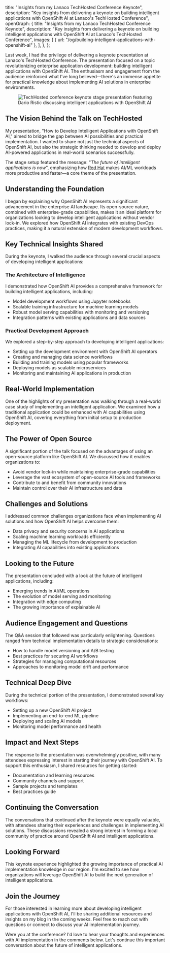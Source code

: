  title: "Insights from my Lanaco TechHosted Conference Keynote",
  description:
    "Key insights from delivering a keynote on building intelligent applications with OpenShift AI at Lanaco's TechHosted Conference",
  openGraph: {
    title: "Insights from my Lanaco TechHosted Conference Keynote",
    description:
      "Key insights from delivering a keynote on building intelligent applications with OpenShift AI at Lanaco's TechHosted Conference",
    images: [
      { url: "/og/building-intelligent-applications-with-openshift-ai" },
    ],
  },
};

Last week, I had the privilege of delivering a keynote presentation at Lanaco's TechHosted Conference. The presentation focused on a topic revolutionizing enterprise application development: building intelligent applications with OpenShift AI. The enthusiasm and engagement from the audience reinforced what I've long believed—there's an immense appetite for practical knowledge about implementing AI solutions in enterprise environments.

<Figure>
  <Image src="/images/2024/building-intelligent-applications-with-openshift-ai/techhosted-stage.jpg" alt="TechHosted conference keynote stage presentation featuring Dario Ristic discussing intelligent applications with OpenShift AI" width={null} height={null} />
</Figure>

## The Vision Behind the Talk on TechHosted

My presentation, "How to Develop Intelligent Applications with OpenShift AI," aimed to bridge the gap between AI possibilities and practical implementation. I wanted to share not just the technical aspects of OpenShift AI, but also the strategic thinking needed to develop and deploy AI-powered applications in real-world scenarios successfully.

The stage setup featured the message: "*The future of intelligent applications is now*", emphasizing how [Red Hat](https://www.redhat.com/) makes AI/ML workloads more productive and faster—a core theme of the presentation.

## Understanding the Foundation

I began by explaining why OpenShift AI represents a significant advancement in the enterprise AI landscape. Its open-source nature, combined with enterprise-grade capabilities, makes it an ideal platform for organizations looking to develop intelligent applications without vendor lock-in. We explored how OpenShift AI integrates with existing DevOps practices, making it a natural extension of modern development workflows.

## Key Technical Insights Shared

During the keynote, I walked the audience through several crucial aspects of developing intelligent applications:

### The Architecture of Intelligence

I demonstrated how OpenShift AI provides a comprehensive framework for building intelligent applications, including:

- Model development workflows using Jupyter notebooks
- Scalable training infrastructure for machine learning models
- Robust model serving capabilities with monitoring and versioning
- Integration patterns with existing applications and data sources

### Practical Development Approach

We explored a step-by-step approach to developing intelligent applications:

- Setting up the development environment with OpenShift AI operators
- Creating and managing data science workflows
- Building and training models using popular frameworks
- Deploying models as scalable microservices
- Monitoring and maintaining AI applications in production

## Real-World Implementation

One of the highlights of my presentation was walking through a real-world case study of implementing an intelligent application. We examined how a traditional application could be enhanced with AI capabilities using OpenShift AI, covering everything from initial setup to production deployment.

## The Power of Open Source

A significant portion of the talk focused on the advantages of using an open-source platform like OpenShift AI. We discussed how it enables organizations to:

- Avoid vendor lock-in while maintaining enterprise-grade capabilities
- Leverage the vast ecosystem of open-source AI tools and frameworks
- Contribute to and benefit from community innovations
- Maintain control over their AI infrastructure and data

## Challenges and Solutions

I addressed common challenges organizations face when implementing AI solutions and how OpenShift AI helps overcome them:

- Data privacy and security concerns in AI applications
- Scaling machine learning workloads efficiently
- Managing the ML lifecycle from development to production
- Integrating AI capabilities into existing applications

## Looking to the Future

The presentation concluded with a look at the future of intelligent applications, including:

- Emerging trends in AI/ML operations
- The evolution of model serving and monitoring
- Integration with edge computing
- The growing importance of explainable AI

## Audience Engagement and Questions

The Q&A session that followed was particularly enlightening. Questions ranged from technical implementation details to strategic considerations:

- How to handle model versioning and A/B testing
- Best practices for securing AI workflows
- Strategies for managing computational resources
- Approaches to monitoring model drift and performance

## Technical Deep Dive

During the technical portion of the presentation, I demonstrated several key workflows:

- Setting up a new OpenShift AI project
- Implementing an end-to-end ML pipeline
- Deploying and scaling AI models
- Monitoring model performance and health

## Impact and Next Steps

The response to the presentation was overwhelmingly positive, with many attendees expressing interest in starting their journey with OpenShift AI. To support this enthusiasm, I shared resources for getting started:

- Documentation and learning resources
- Community channels and support
- Sample projects and templates
- Best practices guide

## Continuing the Conversation

The conversations that continued after the keynote were equally valuable, with attendees sharing their experiences and challenges in implementing AI solutions. These discussions revealed a strong interest in forming a local community of practice around OpenShift AI and intelligent applications.

## Looking Forward

This keynote experience highlighted the growing importance of practical AI implementation knowledge in our region. I'm excited to see how organizations will leverage OpenShift AI to build the next generation of intelligent applications.

## Join the Journey

For those interested in learning more about developing intelligent applications with OpenShift AI, I'll be sharing additional resources and insights on my blog in the coming weeks. Feel free to reach out with questions or connect to discuss your AI implementation journey.

Were you at the conference? I'd love to hear your thoughts and experiences with AI implementation in the comments below. Let's continue this important conversation about the future of intelligent applications.
